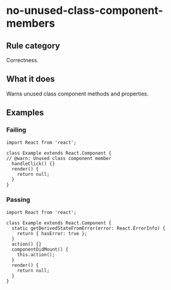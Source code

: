 # no-unused-class-component-members

## Rule category

Correctness.

## What it does

Warns unused class component methods and properties.

## Examples

### Failing

```tsx twoslash
import React from 'react';

class Example extends React.Component {
// @warn: Unused class component member
  handleClick() {}
  render() {
    return null;
  }
}
```

### Passing

```tsx twoslash
import React from 'react';

class Example extends React.Component {
  static getDerivedStateFromError(error: React.ErrorInfo) {
    return { hasError: true };
  }
  action() {}
  componentDidMount() {
    this.action();
  }
  render() {
    return null;
  }
}
```
